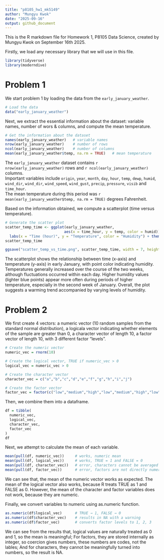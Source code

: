 ```yaml
---
title: "p8105_hw1_mk5149"
author: "Mungyu Kwok"
date: "2025-09-16"
output: github_document
---
```


This is the R markdown file for Homework 1, P8105 Data Science, created by Mungyu Kwok on September 16th 2025.

Firstly, we load any necessary library that we will use in this file.
```r
library(tidyverse)
library(moderndive)
```

# Problem 1
We start problem 1 by loading the data from the `early_january_weather`.
```r
# Load the data
data("early_january_weather")
```

Next, we extract the essential information about the dataset: variable names, number of wors & columns, and compute the mean temperature.
```r
# Get the information about the dataset
names(early_january_weather)   # variable names
nrow(early_january_weather)    # number of rows
ncol(early_january_weather)    # number of columns
mean(early_january_weather$temp, na.rm = TRUE)   # mean temperature
```
The `early_january_weather` dataset contains `r nrow(early_january_weather)` rows and 
`r ncol(early_january_weather)` columns.  
Important variables include `origin`, `year`, `month`, `day`, `hour`, `temp`, `dewp`, `humid`, `wind_dir`, `wind_dir`, `wind_speed`, `wind_gust`, `precip`, `pressure`, `visib` and `time_hour`.  
The mean temperature during this period was `r mean(early_january_weather$temp, na.rm = TRUE)` degrees Fahrenheit.

Based on the information obtained, we compute a scatterplot (time versus temperature).
```r
# Generate the scatter plot
scatter_temp_time <- ggplot(early_january_weather, 
                           aes(x = time_hour, y = temp, color = humid)) + geom_point(size = 2) + 
  labs(x = "Time (hour)", y = "Temperature", color = "Humidity") + theme_minimal()
scatter_temp_time

ggsave("scatter_temp_vs_time.png", scatter_temp_time, width = 7, height = 4)
```
The scatterplot shows the relationship between time (x-axis) and temperature (y-axis)
in early January, with point color indicating humidity. Temperatures generally
increased over the course of the two weeks, although fluctuations occurred within
each day. Higher humidity values (lighter blue points) appear more often during
periods of higher temperature, especially in the second week of January.
Overall, the plot suggests a warming trend accompanied by varying levels of humidity.


# Problem 2
We first create 4 vectors:
a numeric vector (10 random samples from the standard normal distribution),
a logicala vector indicating whether elements of the sample are greater than 0,
a character vector of length 10,
a factor vector of length 10, with 3 different factor “levels”.
```r
# Create the numeric vector
numeric_vec = rnorm(10)

# Create the logical vector, TRUE if numeric_vec > 0
logical_vec = numeric_vec > 0

# Create the character vector
character_vec = c("a","b","c","d","e","f","g","h","i","j")

# Create the factor vector
factor_vec = factor(c("low","medium","high","low","medium","high","low","medium","high","low"))
```

Then, we combine them into a dataframe.
```r
df = tibble(
  numeric_vec,
  logical_vec,
  character_vec,
  factor_vec
)
df
```

Next, we attempt to calculate the mean of each variable.
```r
mean(pull(df, numeric_vec))     # works, numeric mean
mean(pull(df, logical_vec))     # works, TRUE = 1 and FALSE = 0
mean(pull(df, character_vec))   # error, characters cannot be averaged
mean(pull(df, factor_vec))      # error, factors are not directly numeric
```
We can see that, the mean of the numeric vector works as expected. The mean of the logical vector also works, because R treats TRUE as 1 and FALSE as 0. However, the mean of the character and factor variables does not work, because they are numeric. 

Finally, we convert variables to numeric using as.numeric function.
```r
as.numeric(df$logical_vec)      # TRUE → 1, FALSE → 0
as.numeric(df$character_vec)    # results in NA with a warning
as.numeric(df$factor_vec)       # converts factor levels to 1, 2, 3
```
We can see from the results that, logical values are naturally treated as 0 and 1, so the mean is meaningful; For factors, they are stored internally as integer, so coercion gives numbers, these numbers are codes, not the lables; And for characters, they cannot be meaningfully turned into numbers, so the result is NA.






